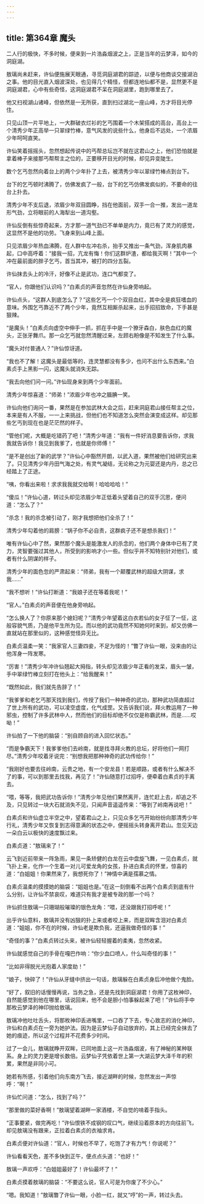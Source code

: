 ```yaml
---
---
---
```

title: 第364章 魔头
---





二人行的极快，不多时候，便来到一片浩淼烟波之上，正是当年的云梦泽，如今的洞庭湖。

敖璃尚未赶来，许仙便施展天眼通，寻觅洞庭湖君的踪迹，以便与他商谈交接湖泊之事。他的目光直入烟波深处，也见得几个精怪，但都连地仙都不是，显然更不是洞庭湖君，心中有些奇怪，这洞庭湖君不呆在洞庭湖里，跑到哪里去了。

他又扫视湖山诸峰，但依然是一无所获，直到扫过湖北一座山峰，方才将目光停住。

只见山顶一片平地上，一大群破衣烂衫的乞丐围着一个木架搭成的高台，高台上一个清秀少年正高举一只翠绿竹棒，意气风发的说些什么，他身后不远处，一个浓眉少年呵呵直笑。

许仙笑着摇摇头，忽然想起传说中的丐帮总坛岂不就在这君山之上，他们恐怕就是拿着棒子来接那丐帮帮主之位的，正要移开目光的时候，却见异变陡生。

数个乞丐忽然向着台上的两个少年扑了上去，被清秀少年以翠绿竹棒点到台下。

台下的乞丐顿时沸腾了，仿佛发疯了一般，台下的乞丐仿佛发疯似的，不要命的往台上扑去。

清秀少年不支后退，浓眉少年双目圆睁，挡在他面前，双手一合一推，发出一道龙形气劲，立将眼前的人海犁出一道沟壑。

许仙反倒有些惊奇起来，方才那一道气劲已不单单是内力，竟已有了灵力的感觉，这显然不是他的功劳。飞身来到山峰上面。

只见浓眉少年热血沸腾，在人群中左冲右杀，抬手又推出一条气劲，浑身肌肉暴起，口中高呼着：“接我一招，亢龙有悔！你们这群炉渣，都给我灭啊！”其中一个冲在最前面的胖子乞丐，首当其冲，被打的四分五裂。

许仙抹去头上的冷汗，好像不止是武功，连口气都变了。

“官人，你跟他们认识吗？”白素贞的声音忽然在许仙身旁响起。

许仙点头，“这群人到底怎么了？”这些乞丐一个个双目血红，其中全是疯狂嗜血的意味。外围乞丐靠近不了两个少年，竟然互相厮杀起来，出手招招致命，下手甚是狠辣。

“是魔头！”白素贞向虚空中伸手一抓，抓在手中是一个獠牙森白，肤色血红的魔头，正张牙舞爪。那一众乞丐就忽然清醒过来，左顾右盼像是不知发生了什么事。

“魔头对付普通人？”许仙惊讶道。

“我也不了解！这魔头是最低等的，连灵慧都没有多少，也问不出什么东西来。”白素贞手上黑影一闪，这魔头就消失无踪。

“我去向他们问一问。”许仙现身来到两个少年面前。

清秀少年惊喜道：“师弟！”浓眉少年也冲之腼腆一笑。

许仙向他们询问一番，果然是在参加武林大会之后，赶来洞庭君山接任帮主之位，本来是有人不服，一一上来挑战，但他们也不知道怎么突然会演变成这样。却见那些乞丐到现在也是茫茫然的样子。

“管他们呢，大概是吃错药了吧！”清秀少年道：“我有一件好消息要告诉你，求我我就告诉你！我见到我爹了，也就是你师傅！”

“是不是创出了新的武学？”许仙心中豁然开朗，以武入道，果然被他们给研究出来了。只见清秀少年丹田气海之处，有灵气凝结，无论称之为元婴还是内丹，总之已经踏上了正途。

“咦，你看出来啦！求求我我就交给啊！哈哈哈哈！”

“傻瓜！”许仙心道，转过头却见浓眉少年正低着头望着自己的双手沉思，便问道：“怎么了？”

“杀念！我的杀念被引动了，刚才我想把他们全杀了！”

清秀少年勾着他的肩膀：“锅子你不必自责，这群疯子还不是想杀我们！”

唯有许仙心中了然，果然那个魔头是能激发人的杀念的，他们两个身体中已有了灵力，灵智要强过其他人，所受到的影响才小一些。但似乎并不知特别针对他们，或者有什么阴谋的样子。

清秀少年的面色忽的严肃起来：“师弟，我有一个颠覆武林的超级大阴谋，求我……”

“我不想听！”许仙打断道：“我娘子还在等着我呢！”

“官人。”白素贞的声音便在他身旁响起。

“怎么换人了？你原来那个媳妇呢？”清秀少年望着这白衣若仙的女子怔了一怔，这般容貌气质，乃是他平生所为见。而以他的武功竟然不知她何时来到，却又仿佛一直就站在那里似的，这种感觉怪异无比。

白素贞温柔一笑：“我家官人三妻四妾，不足为怪的！”瞥了许仙一眼，没来由的让他浑身一阵发寒。

“厉害！”清秀少年冲许仙翘起大拇指，转头却见浓眉少年正看的发呆，眉头一皱，手中翠绿竹棒立刻打在他头上：“给我醒来！”

“既然如此，我们就先告辞了！”

“我爹爹和老乞丐那天找到我们，传授了我们一种神奇的武功，那种武功简直超过了世上所有的武功，可以凌空虚度，化气成罡。又告诉我们说，拜火教运用了一种邪虫，控制了许多武林中人，然而他们的目标却绝不仅仅是称霸武林，而是……哎呦！”

许仙拍了一下他的脑袋：“别自顾自的进入回忆状态。”

“而是争霸天下！我爹爹他们去岭南，就是找寻拜火教的总坛，好将他们一网打尽。”清秀少年咬着牙说完：“别想我把那种神奇的武功传给你！”

“我刚好也要去往岭南，云贵之地，有一个安龙县！若是顺路，或者有什么解决不了的事，可以到那里去找我，再见了！”许仙随意打过招呼，便牵着白素贞的手离去。

“喂，等等，我把武功告诉你！”清秀少年见他们果然离开，连忙赶上去，却追之不及，只见转过一块大石就消失不见，只闻声音遥遥传来：“等到了岭南再说吧！”

白素贞和许仙虚立半空之中，望着君山之上，只见众多乞丐开始纷纷向那清秀少年行礼，清秀少年又恢复到志得意满的状态之中，便摇摇头转身离开君山。忽见天边一朵白云以极快的速度飘过来。

白素贞道：“敖璃来了！”

云飞到近前带来一阵急雨，果见一条矫健的白龙在云中盘旋飞舞，一见白素贞，就飞扑上来，化作一个生着一对儿可爱龙角的女孩，扑进白素贞的怀里，惊喜的道：“白姐姐！你果然来了，我想死你了！”神情中满是孺慕之情。

白素贞温柔的摸摸她的脑袋：“姐姐也是。”在这一刻倒看不出两个白素贞到底有什么分别，让许仙不禁哀叹，难道只有我才是被专政的那一个吗？

许仙抓住敖璃一只珊瑚般璀璨的银色龙角：“喂，还没跟我打招呼呢！”

出乎许仙意料，敖璃并没有凶狠的扑上来或者咬上来，而是双眸含泪对白素贞道：“姐姐，你不在的时候，许仙老是欺负我，还逼我做奇怪的事！”

“奇怪的事？”白素贞转过头来，被许仙轻轻握着的柔夷，忽然收紧。

许仙就感觉自己的手骨在嘎巴作响：“你少血口喷人，什么叫奇怪的事！”

“比如非得脱光光抱着人家度劫！”

“娘子，快碎了！”许仙从牙缝中挤出一句话，敖璃躲在白素贞身后冲他做个鬼脸。

“好了，叙旧的话慢慢再说，当务之急，还是先找到洞庭湖君！你用了这枚神印，自然能感觉到他在哪里，话说回来，他不会是胆小怕事躲起来了吧！”许仙将手中那枚云梦泽的神印抛给敖璃。

敖璃冲他吐吐舌头，将那枚神印丢进嘴里，一口吞了下去，专心致志的消化神印，许仙和白素贞在一旁为她护法。因为是云梦仙子自动放弃的，其上已经完全抹去了她的痕迹，所以这个过程并不花费多少时间。

过了一会儿，敖璃就睁开双眸，已同地面上这一片浩淼烟波，有了神秘的某种联系。身上的灵力更是增长数倍。云梦仙子凭依着世上第一大湖云梦大泽千年的积累，果然是非同小可。

她若有所感，引着他们向东南方飞去，接近湖畔的时候，忽然发出一声惊呼：“啊！”

许仙忙问道：“怎么，找到了吗？”

“那里做的菜好香啊！”敖璃望着湖畔一家酒楼，不自觉的啃着手指头。

“正事要紧，做完再吃！”许仙恨铁不成钢的叹口气，继续沿着原本的方向往前飞，却见敖璃没有跟来，正拉着白素贞的衣袖求肯。

白素贞便对许仙道：“官人，时候也不早了，吃饱了才有力气！你说呢？”

许仙看看天色，差不多快到正午，便点点头道：“也好！”

敖璃一声欢呼：“白姐姐最好了！许仙最坏了！”

白素贞摸着敖璃的脑袋：“不要这么说，官人可是为你废了不少心。”

“嗯。我知道！”敖璃瞥了许仙一眼，小脸一红，就又“哼”的一声，转过头去。
